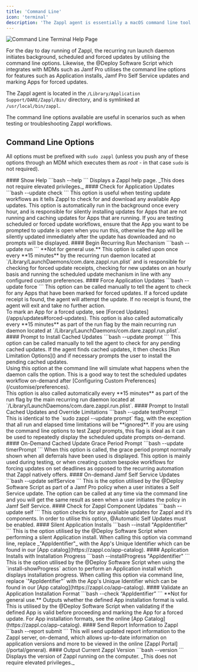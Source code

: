 ```yaml
---
title: 'Command Line'
icon: 'terminal'
description: 'The Zappl agent is essentially a macOS command line tool.'
---
```

![Command Line Terminal Help Page](/images/command-line-terminal.webp)

For the day to day running of Zappl, the recurring run launch daemon initiates background, scheduled and forced updates by utilising the command line options. Likewise, the @Deploy Software Script which integrates with MDMs such as Jamf Pro utilises the command line options for features such as Application installs, Jamf Pro Self Service updates and marking Apps for forced updates.

The Zappl agent is located in the `/Library/Application Support/DARE/Zappl/Bin/` directory, and is symlinked at `/usr/local/bin/zappl`.

The command line options available are useful in scenarios such as when testing or troubleshooting Zappl workflows.


## Command Line Options

<Note>All options must be prefixed with `sudo zappl` (unless you push any of these options through an MDM which executes them as _root_ - in that case `sudo` is not required).</Note>

<AccordionGroup>
    <Accordion title="--help | -h">
        #### Show Help
        ```bash
        --help
        ```
        Displays a Zappl help page. _This does not require elevated privileges._
    </Accordion>
    <Accordion title="--update check | -u check">
        #### Check for Application Updates
        ```bash
        --update check
        ```
        This option is useful when testing update workflows as it tells Zappl to check for and download any available App updates. This option is automatically run in the background once every hour, and is responsible for silently installing updates for Apps that are not running and caching updates for Apps that are running. If you are testing scheduled or forced update workflows, ensure that the App you want to be prompted to update is open when you run this, otherwise the App will be silently updated immediately after the update has downloaded and no prompts will be displayed.
    </Accordion>
    <Accordion title="--update run | -u run">
        #### Begin Recurring Run Mechanism
        ```bash
        --update run
        ```
        <Warning>**Not for general use.**</Warning>
        This option is called upon once every **15 minutes** by the recurring run daemon located at `/Library/LaunchDaemons/com.dare.zappl.run.plist` and is responsible for checking for forced update receipts, checking for new updates on an hourly basis and running the scheduled update mechanism in line with any configured custom preferences.
    </Accordion>
    <Accordion title="--update force | -u force">
        #### Force Application Updates
        ```bash
        --update force
        ```
        This option can be called manually to tell the agent to check for any Apps that have been marked for forced updates. If a forced update receipt is found, the agent will attempt the update. If no receipt is found, the agent will exit and take no further action.<br />To mark an App for a forced update, see [Forced Updates](/apps/updates#forced-updates). This option is also called automatically every **15 minutes** as part of the run flag by the main recurring run daemon located at `/Library/LaunchDaemons/com.dare.zappl.run.plist`.
    </Accordion>
    <Accordion title="--update prompt | -u prompt">
        #### Prompt to Install Cached Updates
        ```bash
        --update prompt
        ```
        This option can be called manually to tell the agent to check for any pending cached updates. If the agent finds cached updates, it then checks [Run Limitation Options]() and if necessary prompts the user to install the pending cached updates.<br />Using this option at the command line will simulate what happens when the daemon calls the option. This is a good way to test the scheduled updates workflow on-demand after [Configuring Custom Preferences](/customise/preferences).<br />This option is also called automatically every **15 minutes** as part of the run flag by the main recurring run daemon located at `/Library/LaunchDaemons/com.dare.zappl.run.plist`.
    </Accordion>
    <Accordion title="--update testPrompt | -u testPrompt">
        #### Prompt to Install Cached Updates and Override Limitations
        ```bash
        --update testPrompt
        ```
        This is identical to the `sudo zappl --update prompt` flag, with the exception that all run and elapsed time limitations will be **ignored**. If you are using the command line options to test Zappl prompts, this flag is ideal as it can be used to repeatedly display the scheduled update prompts on-demand.
    </Accordion>
    <Accordion title="--update timerPrompt | -u timerPrompt">
        #### On-Demand Cached Update Grace Period Prompt
        ```bash
        --update timerPrompt
        ```
        When this option is called, the grace period prompt normally shown when all deferrals have been used is displayed. This option is mainly used during testing, or when creating custom bespoke workflows for forcing updates on set deadlines as opposed to the recurring automation that Zappl natively offers.
    </Accordion>
    <Accordion title="--update selfService | -u selfService">
        #### On-demand Jamf Self Service Updates
        ```bash
        --update selfService
        ```
        This is the option utilised by the @Deploy Software Script as part of a Jamf Pro policy when a user initiates a Self Service update. The option can be called at any time via the command line and you will get the same result as seen when a user initiates the policy in Jamf Self Service.
    </Accordion>
    <Accordion title="--update self | -u self">
        #### Check for Zappl Component Updates
        ```bash
        --update self
        ```
        This option checks for any available updates for Zappl and it’s components. In order to utilise this option, @Automatic Self Updates must be enabled.
    </Accordion>
    <Accordion title='--install "AppIdentifier" | -i "AppIdentifier"'>
        #### Silent Application Installs
        ```bash
        --install "AppIdentifier"
        ```
        This is the option utilised by the @Deploy Software Script when performing a silent Application install. When calling this option via command line, replace _"AppIdentifier"_ with the App's Unique Identifier which can be found in our [App catalog](https://zappl.co/app-catalog).
    </Accordion>
    <Accordion title='--installProgress "AppIdentifier" | -ip "AppIdentifier"'>
        #### Application Installs with Installation Progress
        ```bash
        --installProgress "AppIdentifier"
        ```
        This is the option utilised by the @Deploy Software Script when using the `install-showProgress` action to perform an Application install which displays installation progress. When calling this option via command line, replace `"AppIdentifier"` with the App's Unique Identifier which can be found in our [App catalog](https://zappl.co/app-catalog).
    </Accordion>
    <Accordion title='--check “AppIdentifier” | -c “AppIdentifier”'>
        #### Validate an Application Installation Format
        ```bash
        --check “AppIdentifier”
        ```
        <Warning>**Not for general use.**</Warning>
        Outputs whether the defined App installation format is valid. This is utilised by the @Deploy Software Script when validating if the defined App is valid before proceeding and marking the App for a forced update. For App installation formats, see the online [App Catalog](https://zappl.co/app-catalog).
    </Accordion>
    <Accordion title='--report submit | -r submit'>
        #### Send Report Information to Zappl
        ```bash
        --report submit
        ```
        This will send updated report information to the Zappl server, on-demand, which allows up-to-date information on application versions and more to be viewed in the online [Zappl Portal](/portal/general).
    </Accordion>
    <Accordion title='--version | -v'>
        #### Output Current Zappl Version
        ```bash
        --version
        ```
        Displays the version of Zappl running on the computer. _This does not require elevated privileges._
    </Accordion>
</AccordionGroup>